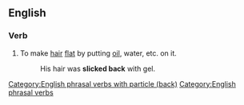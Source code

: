 ==English==

===Verb===
{{en-verb|slicks back|slicking back|slicked back}}

# To make [[hair]] [[flat]] by putting [[oil]], water, etc. on it.
#: His hair was '''slicked back''' with gel.

[[Category:English phrasal verbs with particle (back)]]
[[Category:English phrasal verbs]]